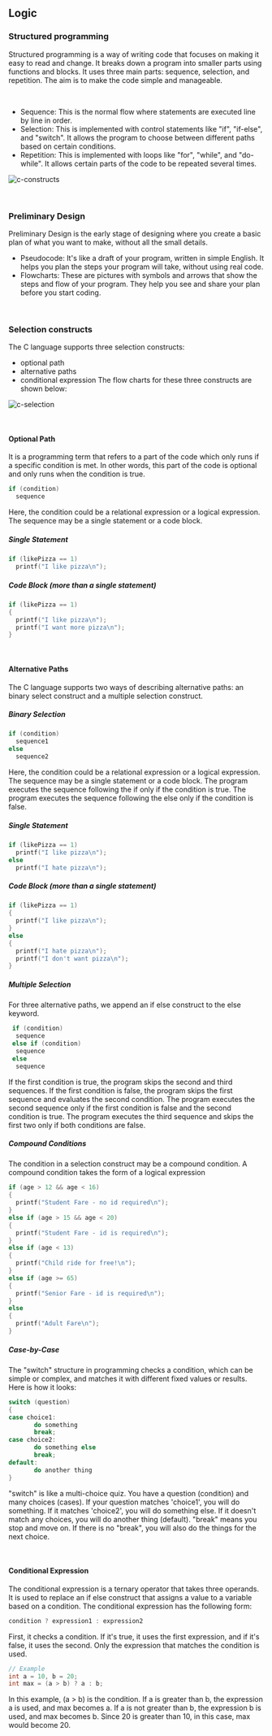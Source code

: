 ## Logic

### Structured programming
Structured programming is a way of writing code that focuses on making it easy to read and change. It breaks down a program into smaller parts using functions and blocks. It uses three main parts: sequence, selection, and repetition. The aim is to make the code simple and manageable.

<br />

- Sequence: This is the normal flow where statements are executed line by line in order.
- Selection: This is implemented with control statements like "if", "if-else", and "switch". It allows the program to choose between different paths based on certain conditions.
- Repetition: This is implemented with loops like "for", "while", and "do-while". It allows certain parts of the code to be repeated several times.

![c-constructs](../.././src/c-constructs.png)

<br />

### Preliminary Design
Preliminary Design is the early stage of designing where you create a basic plan of what you want to make, without all the small details.

- Pseudocode: It's like a draft of your program, written in simple English. It helps you plan the steps your program will take, without using real code.
- Flowcharts: These are pictures with symbols and arrows that show the steps and flow of your program. They help you see and share your plan before you start coding.

<br />

### Selection constructs
The C language supports three selection constructs:
- optional path
- alternative paths
- conditional expression
The flow charts for these three constructs are shown below:

![c-selection](../.././src/c-selection.png)

<br />

#### Optional Path
It is a programming term that refers to a part of the code which only runs if a specific condition is met. In other words, this part of the code is optional and only runs when the condition is true.
```c
if (condition)
  sequence
```
Here, the condition could be a relational expression or a logical expression. The sequence may be a single statement or a code block.

##### Single Statement
```c
if (likePizza == 1)
  printf("I like pizza\n");
```
##### Code Block (more than a single statement)
```c
if (likePizza == 1)
{
  printf("I like pizza\n");
  printf("I want more pizza\n");
}
```

<br />

#### Alternative Paths
The C language supports two ways of describing alternative paths: an binary select construct and a multiple selection construct.

##### Binary Selection
```c
if (condition)
  sequence1
else
  sequence2
```
Here, the condition could be a relational expression or a logical expression. The sequence may be a single statement or a code block. The program executes the sequence following the if only if the condition is true. The program executes the sequence following the else only if the condition is false.

##### Single Statement
```c
if (likePizza == 1)
  printf("I like pizza\n");
else
  printf("I hate pizza\n");
```

##### Code Block (more than a single statement)
```c
if (likePizza == 1)
{
  printf("I like pizza\n");
}
else
{
  printf("I hate pizza\n");
  printf("I don't want pizza\n");
}
```

##### Multiple Selection
For three alternative paths, we append an if else construct to the else keyword.
```c
 if (condition)
  sequence
 else if (condition)
  sequence
 else
  sequence
```
If the first condition is true, the program skips the second and third sequences. If the first condition is false, the program skips the first sequence and evaluates the second condition. The program executes the second sequence only if the first condition is false and the second condition is true. The program executes the third sequence and skips the first two only if both conditions are false.

##### Compound Conditions
The condition in a selection construct may be a compound condition. A compound condition takes the form of a logical expression

```c
if (age > 12 && age < 16)
{
  printf("Student Fare - no id required\n");
}
else if (age > 15 && age < 20)
{
  printf("Student Fare - id is required\n");
}
else if (age < 13)
{
  printf("Child ride for free!\n");
}
else if (age >= 65)
{
  printf("Senior Fare - id is required\n");
}
else
{
  printf("Adult Fare\n");
}
```

##### Case-by-Case
The "switch" structure in programming checks a condition, which can be simple or complex, and matches it with different fixed values or results. Here is how it looks:
```c
switch (question)
{
case choice1:
       do something
       break;
case choice2:
       do something else
       break;
default:
       do another thing
}
```
"switch" is like a multi-choice quiz. You have a question (condition) and many choices (cases). If your question matches 'choice1', you will do something. If it matches 'choice2', you will do something else. If it doesn't match any choices, you will do another thing (default). "break" means you stop and move on. If there is no "break", you will also do the things for the next choice.

<br />

#### Conditional Expression
The conditional expression is a ternary operator that takes three operands. It is used to replace an if else construct that assigns a value to a variable based on a condition. The conditional expression has the following form:
```c
condition ? expression1 : expression2
```
First, it checks a condition. If it's true, it uses the first expression, and if it's false, it uses the second. Only the expression that matches the condition is used.

```c
// Example
int a = 10, b = 20;
int max = (a > b) ? a : b;
```
In this example, (a > b) is the condition. If a is greater than b, the expression a is used, and max becomes a. If a is not greater than b, the expression b is used, and max becomes b. Since 20 is greater than 10, in this case, max would become 20.
